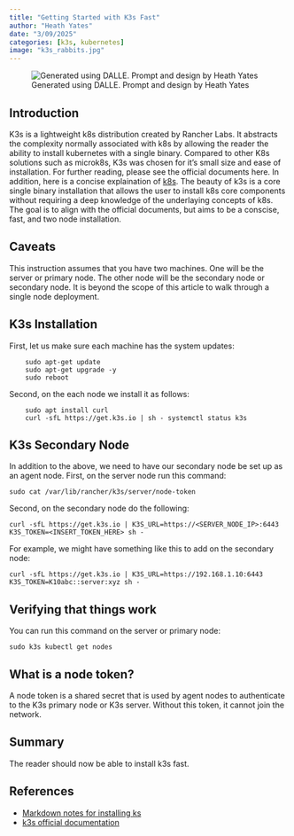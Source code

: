 ```yaml
---
title: "Getting Started with K3s Fast"
author: "Heath Yates"
date: "3/09/2025"
categories: [k3s, kubernetes]
image: "k3s_rabbits.jpg"
---
```


![Generated using DALLE. Prompt and design by Heath Yates](robot_rabbit.jpg)

## Introduction

K3s is a lightweight k8s distribution created by Rancher Labs. It abstracts the complexity normally associated with k8s by allowing the reader the ability to install kubernetes with a single binary. Compared to other K8s solutions such as microk8s, K3s was chosen for it's small size and ease of installation. For further reading, please see the official documents here. In addition, here is a concise explaination of [k8s](https://www.youtube.com/watch?v=PziYflu8cB8&t=4s). 
The beauty of k3s is a core single binary installation that allows the user to install k8s core components without requiring a deep knowledge of the underlaying concepts of k8s. The goal is to align with the official documents, but aims to be a conscise, fast, and two node installation. 


## Caveats 

This instruction assumes that you have two machines. One will be the server or primary node. The other node will be the secondary node or secondary node. It is beyond the scope of this article to walk through a single node deployment. 

## K3s Installation 

First, let us make sure each machine has the system updates: 
```
	sudo apt-get update
	sudo apt-get upgrade -y
    sudo reboot
```

Second, on the each node we install it as follows: 
```
	sudo apt install curl
	curl -sfL https://get.k3s.io | sh - systemctl status k3s
```

## K3s Secondary Node 

In addition to the above, we need to have our secondary node be set up as an agent node. 
First, on the server node run this command: 
```
sudo cat /var/lib/rancher/k3s/server/node-token
```

Second, on the secondary node do the following: 
```
curl -sfL https://get.k3s.io | K3S_URL=https://<SERVER_NODE_IP>:6443 K3S_TOKEN=<INSERT_TOKEN_HERE> sh -
```

For example, we might have something like this to add on the secondary node: 
```
curl -sfL https://get.k3s.io | K3S_URL=https://192.168.1.10:6443 K3S_TOKEN=K10abc::server:xyz sh -
```


## Verifying that things work 

You can run this command on the server or primary node: 
```
sudo k3s kubectl get nodes
```

## What is a node token? 

A node token is a shared secret that is used by agent nodes to authenticate to the K3s primary node or K3s server. Without this token, it cannot join the network. 


## Summary

The reader should now be able to install k3s fast. 


## References 

- [Markdown notes for installing ks](https://github.com/heathyates/wushu-scrolls/blob/main/containerization/k3s.md)
- [k3s official documentation](https://k3s.io/)